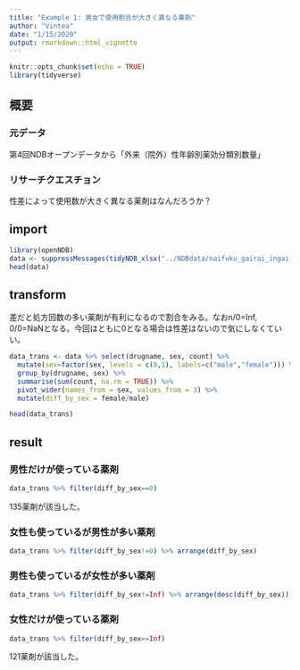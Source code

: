 ```yaml
---
title: "Example 1: 男女で使用割合が大きく異なる薬剤"
author: "Vintea"
date: "1/15/2020"
output: rmarkdown::html_vignette
---
```


```r
knitr::opts_chunk$set(echo = TRUE)
library(tidyverse)
```

## 概要

### 元データ

第4回NDBオープンデータから「外来（院外）性年齢別薬効分類別数量」

### リサーチクエスチョン

性差によって使用数が大きく異なる薬剤はなんだろうか？

## import

```r
library(openNDB)
data <- suppressMessages(tidyNDB_xlsx("../NDBdata/naifuku_gairai_ingai_sex_age.xlsx"))
head(data)
```

## transform

差だと処方回数の多い薬剤が有利になるので割合をみる。なおn/0=Inf, 0/0=NaNとなる。今回はともに0となる場合は性差はないので気にしなくていい。

```r
data_trans <- data %>% select(drugname, sex, count) %>% 
  mutate(sex=factor(sex, levels = c(0,1), labels=c("male","female"))) %>% 
  group_by(drugname, sex) %>% 
  summarise(sum(count, na.rm = TRUE)) %>% 
  pivot_wider(names_from = sex, values_from = 3) %>% 
  mutate(diff_by_sex = female/male)

head(data_trans)
```

## result

### 男性だけが使っている薬剤

```r
data_trans %>% filter(diff_by_sex==0)
```

135薬剤が該当した。

### 女性も使っているが男性が多い薬剤

```r
data_trans %>% filter(diff_by_sex!=0) %>% arrange(diff_by_sex)
```

### 男性も使っているが女性が多い薬剤

```r
data_trans %>% filter(diff_by_sex!=Inf) %>% arrange(desc(diff_by_sex))
```

### 女性だけが使っている薬剤

```r
data_trans %>% filter(diff_by_sex==Inf)
```

121薬剤が該当した。
